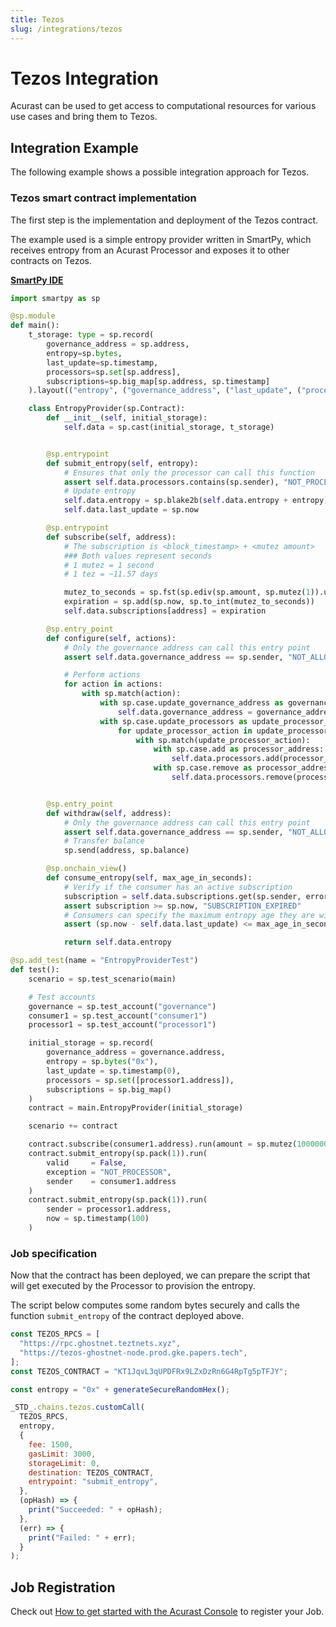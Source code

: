 ```yaml
---
title: Tezos
slug: /integrations/tezos
---
```


# Tezos Integration

Acurast can be used to get access to computational resources for various use cases and bring them to Tezos.

## Integration Example

The following example shows a possible integration approach for Tezos.

### Tezos smart contract implementation

The first step is the implementation and deployment of the Tezos contract.

The example used is a simple entropy provider written in SmartPy, which receives entropy from an Acurast Processor and exposes it to other contracts on Tezos.

[**SmartPy IDE**](https://smartpy.io/ide?cid=QmQqJBcTzvxtELjDJKtrbk3KwuUXYzcxqJAZ4n7QWqjfC8&k=ef7176cc6737527d0616)

```py
import smartpy as sp

@sp.module
def main():
    t_storage: type = sp.record(
        governance_address = sp.address,
        entropy=sp.bytes,
        last_update=sp.timestamp,
        processors=sp.set[sp.address],
        subscriptions=sp.big_map[sp.address, sp.timestamp]
    ).layout(("entropy", ("governance_address", ("last_update", ("processors", "subscriptions")))))

    class EntropyProvider(sp.Contract):
        def __init__(self, initial_storage):
            self.data = sp.cast(initial_storage, t_storage)


        @sp.entrypoint
        def submit_entropy(self, entropy):
            # Ensures that only the processor can call this function
            assert self.data.processors.contains(sp.sender), "NOT_PROCESSOR"
            # Update entropy
            self.data.entropy = sp.blake2b(self.data.entropy + entropy)
            self.data.last_update = sp.now

        @sp.entrypoint
        def subscribe(self, address):
            # The subscription is <block_timestamp> + <mutez amount>
            ### Both values represent seconds
            # 1 mutez = 1 second
            # 1 tez = ~11.57 days

            mutez_to_seconds = sp.fst(sp.ediv(sp.amount, sp.mutez(1)).unwrap_some())
            expiration = sp.add(sp.now, sp.to_int(mutez_to_seconds))
            self.data.subscriptions[address] = expiration

        @sp.entry_point
        def configure(self, actions):
            # Only the governance address can call this entry point
            assert self.data.governance_address == sp.sender, "NOT_ALLOWED"

            # Perform actions
            for action in actions:
                with sp.match(action):
                    with sp.case.update_governance_address as governance_address:
                        self.data.governance_address = governance_address
                    with sp.case.update_processors as update_processor_actions:
                        for update_processor_action in update_processor_actions:
                            with sp.match(update_processor_action):
                                with sp.case.add as processor_address:
                                    self.data.processors.add(processor_address)
                                with sp.case.remove as processor_address:
                                    self.data.processors.remove(processor_address)


        @sp.entry_point
        def withdraw(self, address):
            # Only the governance address can call this entry point
            assert self.data.governance_address == sp.sender, "NOT_ALLOWED"
            # Transfer balance
            sp.send(address, sp.balance)

        @sp.onchain_view()
        def consume_entropy(self, max_age_in_seconds):
            # Verify if the consumer has an active subscription
            subscription = self.data.subscriptions.get(sp.sender, error = "NOT_SUBSCRIBED")
            assert subscription >= sp.now, "SUBSCRIPTION_EXPIRED"
            # Consumers can specify the maximum entropy age they are willing to accept
            assert (sp.now - self.data.last_update) <= max_age_in_seconds, "ENTROPY_TOO_OLD"

            return self.data.entropy

@sp.add_test(name = "EntropyProviderTest")
def test():
    scenario = sp.test_scenario(main)

    # Test accounts
    governance = sp.test_account("governance")
    consumer1 = sp.test_account("consumer1")
    processor1 = sp.test_account("processor1")

    initial_storage = sp.record(
        governance_address = governance.address,
        entropy = sp.bytes("0x"),
        last_update = sp.timestamp(0),
        processors = sp.set([processor1.address]),
        subscriptions = sp.big_map()
    )
    contract = main.EntropyProvider(initial_storage)

    scenario += contract

    contract.subscribe(consumer1.address).run(amount = sp.mutez(1000000))
    contract.submit_entropy(sp.pack(1)).run(
        valid     = False,
        exception = "NOT_PROCESSOR",
        sender    = consumer1.address
    )
    contract.submit_entropy(sp.pack(1)).run(
        sender = processor1.address,
        now = sp.timestamp(100)
    )
```

### Job specification

Now that the contract has been deployed, we can prepare the script that will get executed by the Processor to provision the entropy.

The script below computes some random bytes securely and calls the function `submit_entropy` of the contract deployed above.

<RunnableCode>

```javascript title="JobLogic.js"
const TEZOS_RPCS = [
  "https://rpc.ghostnet.teztnets.xyz",
  "https://tezos-ghostnet-node.prod.gke.papers.tech",
];
const TEZOS_CONTRACT = "KT1JqvL3qUPDFRx9LZxDzRn6G4RpTg5pTFJY";

const entropy = "0x" + generateSecureRandomHex();

_STD_.chains.tezos.customCall(
  TEZOS_RPCS,
  entropy,
  {
    fee: 1500,
    gasLimit: 3000,
    storageLimit: 0,
    destination: TEZOS_CONTRACT,
    entrypoint: "submit_entropy",
  },
  (opHash) => {
    print("Succeeded: " + opHash);
  },
  (err) => {
    print("Failed: " + err);
  }
);
```

</RunnableCode>
<div class="padding-vert--md"></div>

## Job Registration

Check out [How to get started with the Acurast Console](/developers/get-started) to register your Job.
